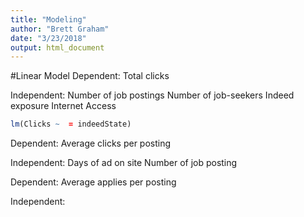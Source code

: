 ```yaml
---
title: "Modeling"
author: "Brett Graham"
date: "3/23/2018"
output: html_document
---
```


#Linear Model
Dependent:
Total clicks

Independent:
Number of job postings
Number of job-seekers
Indeed exposure
Internet Access

```r
lm(Clicks ~  = indeedState)
```






Dependent:
Average clicks per posting

Independent:
Days of ad on site
Number of job posting


Dependent:
Average applies per posting

Independent:

